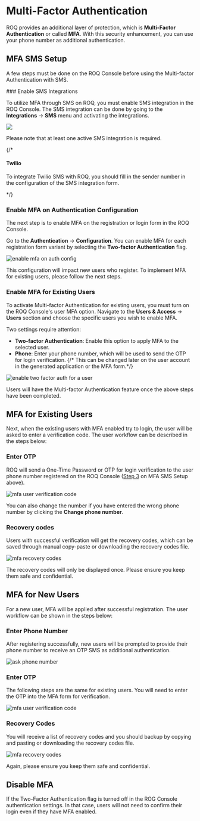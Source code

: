 
# Multi-Factor Authentication

ROQ provides an additional layer of protection, which is **Multi-Factor Authentication** or called **MFA**. With this security enhancement, you can use your phone number as additional authentication.

## MFA SMS Setup

A few steps must be done on the ROQ Console before using the Multi-factor Authentication with SMS.

<Steps>
### Enable SMS Integrations

To utilize MFA through SMS on ROQ, you must enable SMS integration in the ROQ Console. The SMS integration can be done by going to the **Integrations** → **SMS** menu and activating the integrations. 

![](/mfa-enable-sms-integration.png)

<Callout type="info">
Please note that at least one active SMS integration is required.
</Callout>

{/*
#### Twilio

To integrate Twilio SMS with ROQ, you should fill in the sender number in the configuration of the SMS integration form.

*/}

### Enable MFA on Authentication Configuration

The next step is to enable MFA on the registration or login form in the ROQ Console. 

Go to the **Authentication** → **Configuration**. You can enable MFA for each registration form variant by selecting the **Two-factor Authentication** flag.

![enable mfa on auth config](/mfa-enable-auth-configuration.png)

<Callout type="info">
This configuration will impact new users who register. To implement MFA for existing users, please follow the next steps. 
</Callout>

### Enable MFA for Existing Users

To activate Multi-factor Authentication for existing users, you must turn on the ROQ Console's user MFA option. Navigate to the **Users & Access** → **Users** section and choose the specific users you wish to enable MFA.

Two settings require attention:

- **Two-factor Authentication**: Enable this option to apply MFA to the selected user.
- **Phone**: Enter your phone number, which will be used to send the OTP for login verification. {/* This can be changed later on the user account in the generated application or the MFA form.*/}

![enable two factor auth for a user](/mfa-enable-user-two-factor-auth.png)

</Steps>

Users will have the Multi-factor Authentication feature once the above steps have been completed.

## MFA for Existing Users

Next, when the existing users with MFA enabled try to login, the user will be asked to enter a verification code. The user workflow can be described in the steps below:

<Steps>

### Enter OTP

ROQ will send a One-Time Password or OTP for login verification to the user phone number registered on the ROQ Console ([Step 3](/authentication/mfa#enable-mfa-for-existing-users) on MFA SMS Setup above). 

![mfa user verification code](/mfa-user-send-verification-code.png)

You can also change the number if you have entered the wrong phone number by clicking the **Change phone number**.

### Recovery codes

Users with successful verification will get the recovery codes, which can be saved through manual copy-paste or downloading the recovery codes file.

![mfa recovery codes](/mfa-recovery-codes.png)

<Callout type="warning">
The recovery codes will only be displayed once. Please ensure you keep them safe and confidential.
</Callout>

</Steps>


## MFA for New Users

For a new user, MFA will be applied after successful registration. The user workflow can be shown in the steps below:

<Steps>

### Enter Phone Number

After registering successfully, new users will be prompted to provide their phone number to receive an OTP SMS as additional authentication.

![ask phone number](/mfa-new-user-ask-phone.png)

### Enter OTP  

The following steps are the same for existing users. You will need to enter the OTP into the MFA form for verification.

![mfa user verification code](/mfa-user-send-verification-code.png)

### Recovery Codes

You will receive a list of recovery codes and you should backup by copying and pasting or downloading the recovery codes file.

![mfa recovery codes](/mfa-recovery-codes.png)

Again, please ensure you keep them safe and confidential.

</Steps>

## Disable MFA

If the Two-Factor Authentication flag is turned off in the ROG Console authentication settings. In that case, users will not need to confirm their login even if they have MFA enabled.
